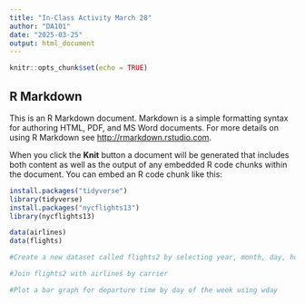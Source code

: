 ---
title: "In-Class Activity March 28"
author: "DA101"
date: "2025-03-25"
output: html_document
---

```{r setup, include=FALSE}
knitr::opts_chunk$set(echo = TRUE)
```

## R Markdown

This is an R Markdown document. Markdown is a simple formatting syntax for authoring HTML, PDF, and MS Word documents. For more details on using R Markdown see <http://rmarkdown.rstudio.com>.

When you click the **Knit** button a document will be generated that includes both content as well as the output of any embedded R code chunks within the document. You can embed an R code chunk like this:

```{r}
install.packages("tidyverse")
library(tidyverse)
install.packages("nycflights13")
library(nycflights13)
```


```{r}
data(airlines)
data(flights)

```


```{r}
#Create a new dataset called flights2 by selecting year, month, day, hour, minute, origin, dest, tailnum, carrier from flights. Also use make_datetime() to make a new variable called departure

``` 


```{r}
#Join flights2 with airlines by carrier

```


```{r}
#Plot a bar graph for departure time by day of the week using wday

```

